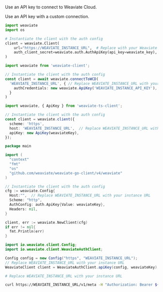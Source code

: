 <!-- Delete these imports if already imported in the file -->

<Tabs groupId="languages">
<TabItem value="py4" label="Python Client v4">

   Use an API key to connect to Weaviate Cloud.
   <FilteredTextBlock
     text={PyCode}
     startMarker="# START WeaviateAPIKeyWCS"
     endMarker="# END WeaviateAPIKeyWCS"
     language="py"
   />

   Use an API key with a custom connection.
   <FilteredTextBlock
     text={PyCode}
     startMarker="# START WeaviateAPIKeyCustom"
     endMarker="# END WeaviateAPIKeyCustom"
     language="py"
   />

</TabItem>
<TabItem value="py3" label="Python Client v3">

```python
import weaviate
import os

# Instantiate the client with the auth config
client = weaviate.Client(
    url="https://WEAVIATE_INSTANCE_URL",  # Replace with your Weaviate endpoint
    auth_client_secret=weaviate.auth.AuthApiKey(api_key=weaviate_key),  # Replace with your Weaviate instance API key
)
```

</TabItem>
<TabItem value="js" label="JS/TS Client v3">

```ts
import weaviate from 'weaviate-client';

// Instantiate the client with the auth config
const client = await weaviate.connectToWCD(
  'WEAVIATE_INSTANCE_URL', { // Replace WEAVIATE_INSTANCE_URL with your instance URL
    authCredentials: new weaviate.ApiKey('WEAVIATE_INSTANCE_API_KEY'), 
  } 
)
```

</TabItem>
<TabItem value="js2" label="JS/TS Client v2">

```ts
import weaviate, { ApiKey } from 'weaviate-ts-client';

// Instantiate the client with the auth config
const client = weaviate.client({
  scheme: 'https',
  host: 'WEAVIATE_INSTANCE_URL',  // Replace WEAVIATE_INSTANCE_URL with your instance URL
  apiKey: new ApiKey(weaviateKey),
});
```

</TabItem>
<TabItem value="go" label="Go">

```go
package main

import (
  "context"
  "fmt"
  "os"
  "github.com/weaviate/weaviate-go-client/v4/weaviate"
)

// Instantiate the client with the auth config
cfg := weaviate.Config{
  Host:"",  // Replace WEAVIATE_INSTANCE_URL with your instance URL
  Scheme: "http",
  AuthConfig: auth.ApiKey{Value: weaviateKey},
  Headers: nil,
}

client, err := weaviate.NewClient(cfg)
if err != nil{
  fmt.Println(err)
}
```

</TabItem>
<TabItem value="java" label="Java">

```java
import io.weaviate.client.Config;
import io.weaviate.client.WeaviateAuthClient;

Config config = new Config("https", "WEAVIATE_INSTANCE_URL");
// Replace WEAVIATE_INSTANCE_URL with your instance URL
WeaviateClient client = WeaviateAuthClient.apiKey(config, weaviateKey);
```

</TabItem>
<TabItem value="curl" label="Curl">

```bash
# Replace WEAVIATE_INSTANCE_URL with your instance URL

curl https://WEAVIATE_INSTANCE_URL/v1/meta -H "Authorization: Bearer ${WEAVIATE_API_KEY}" | jq
```

</TabItem>
</Tabs>
